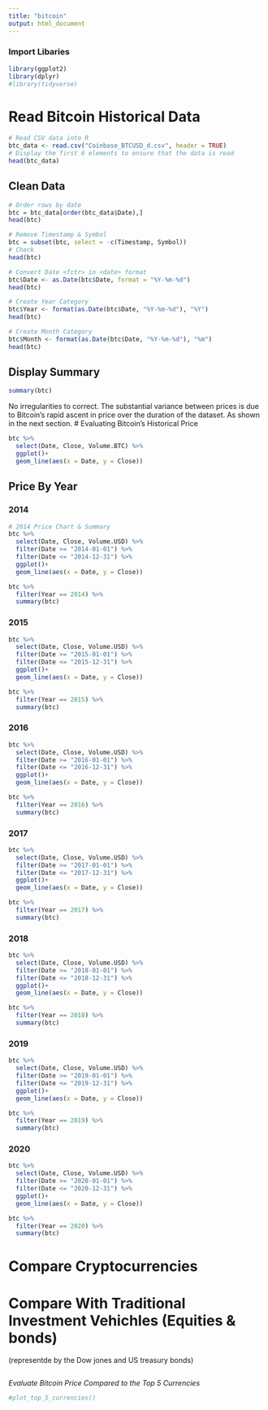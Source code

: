 ```yaml
---
title: "bitcoin"
output: html_document
---
```

### Import Libaries
```r
library(ggplot2)
library(dplyr)
#library(tidyverse)
```

# Read Bitcoin Historical Data
```r
# Read CSV data into R
btc_data <- read.csv("Coinbase_BTCUSD_d.csv", header = TRUE)
# Display the first 6 elements to ensure that the data is read
head(btc_data)
```

## Clean Data
```r
# Order rows by date
btc = btc_data[order(btc_data$Date),]
head(btc)
```

```r
# Remove Timestamp & Symbol
btc = subset(btc, select = -c(Timestamp, Symbol))
# Check
head(btc)
```
```r
# Convert Date <fctr> in <date> format
btc$Date <- as.Date(btc$Date, format = "%Y-%m-%d")
head(btc)
```
```r
# Create Year Category
btc$Year <- format(as.Date(btc$Date, "%Y-%m-%d"), "%Y")
head(btc)
```
```r
# Create Month Category
btc$Month <- format(as.Date(btc$Date, "%Y-%m-%d"), "%m")
head(btc)
```
## Display Summary
```r
summary(btc)
```
No irregularities to correct. The substantial variance between prices is due to Bitcoin's rapid ascent in price over the duration of the dataset. As shown in the next section.
# Evaluating Bitcoin's Historical Price
```r
btc %>%
  select(Date, Close, Volume.BTC) %>%
  ggplot()+
  geom_line(aes(x = Date, y = Close))
```
## Price By Year
### 2014
```r
# 2014 Price Chart & Summary
btc %>%
  select(Date, Close, Volume.USD) %>%
  filter(Date >= "2014-01-01") %>%
  filter(Date <= "2014-12-31") %>%
  ggplot()+
  geom_line(aes(x = Date, y = Close))

btc %>%
  filter(Year == 2014) %>%
  summary(btc)
```
### 2015
```r
btc %>%
  select(Date, Close, Volume.USD) %>%
  filter(Date >= "2015-01-01") %>%
  filter(Date <= "2015-12-31") %>%
  ggplot()+
  geom_line(aes(x = Date, y = Close))

btc %>%
  filter(Year == 2015) %>%
  summary(btc)
```
### 2016
```r
btc %>%
  select(Date, Close, Volume.USD) %>%
  filter(Date >= "2016-01-01") %>%
  filter(Date <= "2016-12-31") %>%
  ggplot()+
  geom_line(aes(x = Date, y = Close))

btc %>%
  filter(Year == 2016) %>%
  summary(btc)
```
### 2017
```r
btc %>%
  select(Date, Close, Volume.USD) %>%
  filter(Date >= "2017-01-01") %>%
  filter(Date <= "2017-12-31") %>%
  ggplot()+
  geom_line(aes(x = Date, y = Close))

btc %>%
  filter(Year == 2017) %>%
  summary(btc)
```
### 2018
```r
btc %>%
  select(Date, Close, Volume.USD) %>%
  filter(Date >= "2018-01-01") %>%
  filter(Date <= "2018-12-31") %>%
  ggplot()+
  geom_line(aes(x = Date, y = Close))

btc %>%
  filter(Year == 2018) %>%
  summary(btc)
```
### 2019
```r
btc %>%
  select(Date, Close, Volume.USD) %>%
  filter(Date >= "2019-01-01") %>%
  filter(Date <= "2019-12-31") %>%
  ggplot()+
  geom_line(aes(x = Date, y = Close))

btc %>%
  filter(Year == 2019) %>%
  summary(btc)
```
### 2020
```r
btc %>%
  select(Date, Close, Volume.USD) %>%
  filter(Date >= "2020-01-01") %>%
  filter(Date <= "2020-12-31") %>%
  ggplot()+
  geom_line(aes(x = Date, y = Close))

btc %>%
  filter(Year == 2020) %>%
  summary(btc)
```
# Compare Cryptocurrencies



# Compare With Traditional Investment Vehichles (Equities & bonds)
(representde by the Dow jones and US treasury bonds)

```r

```



*Evaluate Bitcoin Price Compared to the Top 5 Currencies*
```r
#plot_top_5_currencies()
```
